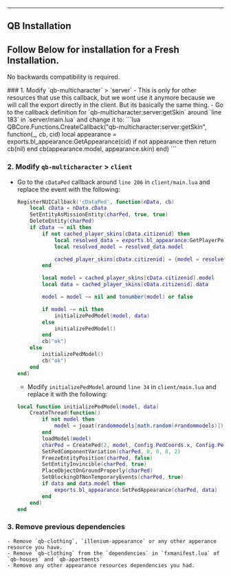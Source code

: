 
---
QB Installation
---

## Follow Below for installation for a Fresh Installation.
No backwards compatibility is required.

<Steps>
### 1. Modify `qb-multicharacter` > `server`
- This is only for other resources that use this callback, but we wont use it anymore because we will call the export directly in the client. But its basically the same thing.
- Go to the callback definition for `qb-multicharacter:server:getSkin` around `line 183` in `server/main.lua` and change it to:
    ```lua
    QBCore.Functions.CreateCallback("qb-multicharacter:server:getSkin", function(_, cb, cid)
        local appearance = exports.bl_appearance:GetAppearance(cid)
        if not appearance then 
            return cb(nil)
        end
        cb(appearance.model, appearance.skin)
    end)
    ```

### 2. Modify `qb-multicharacter` > `client`
- Go to the `cDataPed` callback around `line 206` in `client/main.lua` and replace the event with the following:
    ```lua
    RegisterNUICallback('cDataPed', function(nData, cb)
        local cData = nData.cData
        SetEntityAsMissionEntity(charPed, true, true)
        DeleteEntity(charPed)
        if cData ~= nil then
            if not cached_player_skins[cData.citizenid] then
                local resolved_data = exports.bl_appearance:GetPlayerPedAppearance(cData.citizenid) or {}
                local resolved_model = resolved_data.model

                cached_player_skins[cData.citizenid] = {model = resolved_model, data = resolved_data}
            end

            local model = cached_player_skins[cData.citizenid].model
            local data = cached_player_skins[cData.citizenid].data

            model = model ~= nil and tonumber(model) or false

            if model ~= nil then
                initializePedModel(model, data)
            else
                initializePedModel()
            end
            cb("ok")
        else
            initializePedModel()
            cb("ok")
        end
    end)
    ```

    - Modify `initializePedModel` around `line 34` in `client/main.lua` and replace it with the following:
    ```lua
    local function initializePedModel(model, data)
        CreateThread(function()
            if not model then
                model = joaat(randommodels[math.random(#randommodels)])
            end
            loadModel(model)
            charPed = CreatePed(2, model, Config.PedCoords.x, Config.PedCoords.y, Config.PedCoords.z - 0.98, Config.PedCoords.w, false, true)
            SetPedComponentVariation(charPed, 0, 0, 0, 2)
            FreezeEntityPosition(charPed, false)
            SetEntityInvincible(charPed, true)
            PlaceObjectOnGroundProperly(charPed)
            SetBlockingOfNonTemporaryEvents(charPed, true)
            if data and data.model then
                exports.bl_appearance:SetPedAppearance(charPed, data) 
            end
        end)
    end
    ```

### 3. Remove previous dependencies
    - Remove `qb-clothing`, `illenium-appearance` or any other apperance resource you have.
    - Remove `qb-clothing` from the `dependencies` in `fxmanifest.lua` of `qb-houses` and `qb-apartments`
    - Remove any other appearance resources dependencies you had.
</Steps>